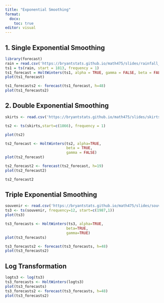 ```yaml
---
title: "Exponential Smoothing"
format: 
  docx: 
    toc: true
editor: visual
---
```


## 1. Single Exponential Smoothing 

```r
library(forecast)
rain = read.csv('https://bryantstats.github.io/math475/slides/rainfall_london.csv')
ts1 = ts(rain, start = 1813, frequency = 1)
ts1_forecast = HoltWinters(ts1, alpha = TRUE, gamma = FALSE, beta = FALSE)
plot(ts1_forecast)
```

```r
ts1_forecasts2 <- forecast(ts1_forecast, h=48)
plot(ts1_forecasts2)
```

## 2. Double Exponential Smoothing

```r
skirts <- read.csv('https://bryantstats.github.io/math475/slides/skirts.csv')

ts2 <- ts(skirts,start=c(1866), frequency = 1)

plot(ts2)

```

```r
ts2_forecast <- HoltWinters(ts2, alpha=TRUE, 
                            beta = TRUE, 
                            gamma = FALSE)
plot(ts2_forecast)

```

```r
ts2_forecast2 <- forecast(ts2_forecast, h=19)
plot(ts2_forecast2)

```

```r
ts2_forecast2
```

## Triple Exponential Smoothing

```r
souvenir <- read.csv('https://bryantstats.github.io/math475/slides/souvenir.csv')
ts3 <- ts(souvenir, frequency=12, start=c(1987,1))
plot(ts3)

```

```r
ts3_forecasts <- HoltWinters(ts3, alpha=TRUE, 
                            beta=TRUE, 
                            gamma=TRUE)
plot(ts3_forecasts)

```

```r
ts3_forecasts2 <- forecast(ts3_forecasts, h=48)
plot(ts3_forecasts2)

```

## Log Transformation

```r
logts3 <- log(ts3)
ts3_forecasts <- HoltWinters(logts3)
plot(ts3_forecasts)
ts3_forecasts2 <- forecast(ts3_forecasts, h=48)
plot(ts3_forecasts2)

```
